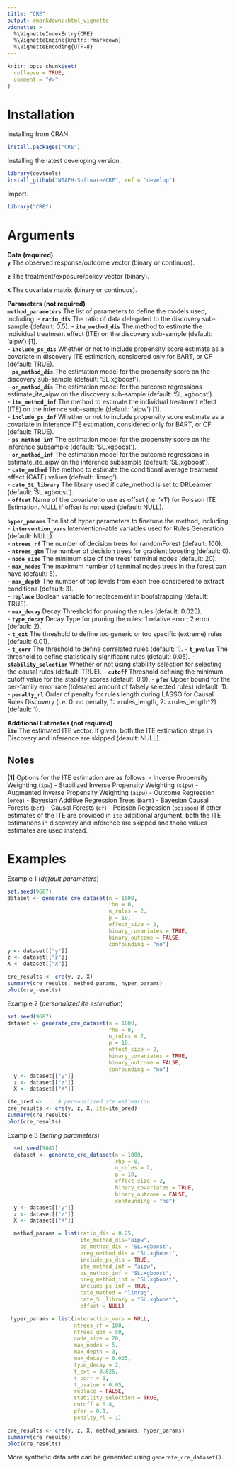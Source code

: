 ```yaml
---
title: "CRE"
output: rmarkdown::html_vignette
vignette: >
  %\VignetteIndexEntry{CRE}
  %\VignetteEngine{knitr::rmarkdown}
  %\VignetteEncoding{UTF-8}
---
```


```r
knitr::opts_chunk$set(
  collapse = TRUE,
  comment = "#>"
)
```

# Installation

Installing from CRAN.

```r
install.packages("CRE")
```

Installing the latest developing version. 

```r
library(devtools)
install_github("NSAPH-Software/CRE", ref = "develop")
```

Import.

```r
library("CRE")
```

# Arguments

__Data (required)__   
**`y`** The observed response/outcome vector (binary or continuos).

**`z`** The treatment/exposure/policy vector (binary).  

**`X`** The covariate matrix (binary or continuos).    

__Parameters (not required)__    
**`method_parameters`** The list of parameters to define the models used, including:
- **`ratio_dis`** The ratio of data delegated to the discovery sub-sample (default: 0.5). 
- **`ite_method_dis`** The method to estimate the individual treatment effect (ITE) on the discovery sub-sample (default: 'aipw') [1].    
- **`include_ps_dis`**  Whether or not to include propensity score estimate as a covariate in discovery ITE estimation, considered only for BART, or CF (default: TRUE).    
- **`ps_method_dis`** The estimation model for the propensity score on the discovery sub-sample (default: 'SL.xgboost').     
- **`or_method_dis`** The estimation model for the outcome regressions estimate_ite_aipw on the discovery sub-sample (default: 'SL.xgboost').      
- **`ite_method_inf`** The method to estimate the individual treatment effect (ITE) on the infernce sub-sample (default: 'aipw') [1].    
- **`include_ps_inf`** Whether or not to include propensity score estimate as a covariate in inference ITE estimation, considered only for BART, or CF (default: TRUE).     
- **`ps_method_inf`** The estimation model for the propensity score on the inference subsample (default: 'SL.xgboost').     
- **`or_method_inf`** The estimation model for the outcome regressions in estimate_ite_aipw on the inference subsample (default: 'SL.xgboost').     
- **`cate_method`** The method to estimate the conditional average treatment effect (CATE) values (default: 'linreg').     
- **`cate_SL_library`** The library used if cate_method is set to DRLearner (default: 'SL.xgboost').    
- **`offset`** Name of the covariate to use as offset (i.e. 'x1') for Poisson ITE Estimation. NULL if offset is not used (default: NULL).

**`hyper_params`** The list of hyper parameters to finetune the method, including:
- **`intervention_vars`** Intervention-able variables used for Rules Generation (default: NULL).     
- **`ntrees_rf`** The number of decision trees for randomForest (default: 100).     
- **`ntrees_gbm`** The number of decision trees for gradient boosting (default: 0).     
- **`node_size`** The minimum size of the trees' terminal nodes (default: 20).      
- **`max_nodes`** The maximum number of terminal nodes trees in the forest can have (default: 5).    
- **`max_depth`** The number of top levels from each tree considered to extract conditions (default: 3).    
- **`replace`** Boolean variable for replacement in bootstrapping (default: TRUE).     
- **`max_decay`** Decay Threshold for pruning the rules (default: 0.025).     
- **`type_decay`** Decay Type for pruning the rules: 1 relative error; 2 error (default: 2).     
- **`t_ext`** The threshold to define too generic or too specific (extreme) rules (default: 0.01).     
- **`t_corr`** The threshold to define correlated rules (default: 1). 
- **`t_pvalue`** The threshold to define statistically significant rules (default: 0.05).
- **`stability_selection`** Whether or not using stability selection for selecting the causal rules (default: TRUE).
- **`cutoff`** Threshold defining the minimum cutoff value for the stability scores (default: 0.9).
- **`pfer`** Upper bound for the per-family error rate (tolerated amount of falsely selected rules) (default: 1).
- **`penalty_rl`** Order of penalty for rules length during LASSO for Causal
Rules Discovery (i.e. 0: no penalty, 1: ∝rules_length, 2: ∝rules_length^2) (default: 1).

__Additional Estimates (not required)__    
**`ite`** The estimated ITE vector. If given, both the ITE estimation steps in Discovery and Inference are skipped (deault: NULL).


## Notes

**[1]** Options for the ITE estimation are as follows: 
- Inverse Propensity Weighting (`ipw`)
- Stabilized Inverse Propensity Weighting (`sipw`)
- Augmented Inverse Propensity Weighting (`aipw`)
- Outcome Regression (`oreg`)
- Bayesian Additive Regression Trees (`bart`)
- Bayesian Causal Forests (`bcf`)
- Causal Forests (`cf`)
- Poisson Regression (`poisson`)
if other estimates of the ITE are provided in `ite` additional argument, both the ITE estimations in discovery and inference are skipped and those values estimates are used instead.


# Examples

Example 1 (*default parameters*)
```R
set.seed(9687)
dataset <- generate_cre_dataset(n = 1000, 
                                rho = 0, 
                                n_rules = 2, 
                                p = 10,
                                effect_size = 2, 
                                binary_covariates = TRUE,
                                binary_outcome = FALSE,
                                confounding = "no")
y <- dataset[["y"]]
z <- dataset[["z"]]
X <- dataset[["X"]]

cre_results <- cre(y, z, X)
summary(cre_results, method_params, hyper_params)
plot(cre_results)
```

Example 2 (*personalized ite estimation*)
```R
set.seed(9687)
dataset <- generate_cre_dataset(n = 1000, 
                                rho = 0, 
                                n_rules = 2, 
                                p = 10,
                                effect_size = 2, 
                                binary_covariates = TRUE,
                                binary_outcome = FALSE,
                                confounding = "no")
  y <- dataset[["y"]]
  z <- dataset[["z"]]
  X <- dataset[["X"]]

ite_pred <- ... # personalized ite estimation
cre_results <- cre(y, z, X, ite=ite_pred)
summary(cre_results)
plot(cre_results)
```

Example 3 (*setting parameters*)
```R
  set.seed(9687)
  dataset <- generate_cre_dataset(n = 1000, 
                                  rho = 0, 
                                  n_rules = 2, 
                                  p = 10,
                                  effect_size = 2, 
                                  binary_covariates = TRUE,
                                  binary_outcome = FALSE,
                                  confounding = "no")
  y <- dataset[["y"]]
  z <- dataset[["z"]]
  X <- dataset[["X"]]

  method_params = list(ratio_dis = 0.25,
                       ite_method_dis="aipw",
                       ps_method_dis = "SL.xgboost",
                       oreg_method_dis = "SL.xgboost",
                       include_ps_dis = TRUE,
                       ite_method_inf = "aipw",
                       ps_method_inf = "SL.xgboost",
                       oreg_method_inf = "SL.xgboost",
                       include_ps_inf = TRUE,
                       cate_method = "linreg",
                       cate_SL_library = "SL.xgboost",
                       offset = NULL)

 hyper_params = list(interaction_vars = NULL,
                     ntrees_rf = 100,
                     ntrees_gbm = 50,
                     node_size = 20,
                     max_nodes = 5,
                     max_depth = 3,
                     max_decay = 0.025,
                     type_decay = 2,
                     t_ext = 0.025,
                     t_corr = 1,
                     t_pvalue = 0.05,
                     replace = FALSE,
                     stability_selection = TRUE,
                     cutoff = 0.8,
                     pfer = 0.1,
                     penalty_rl = 1)

cre_results <- cre(y, z, X, method_params, hyper_params)
summary(cre_results)
plot(cre_results)
```

More synthetic data sets can be generated using `generate_cre_dataset()`.
